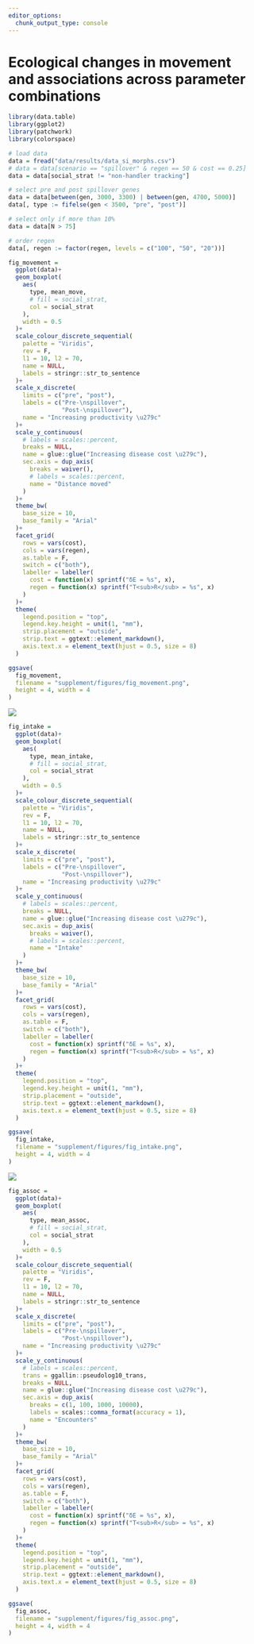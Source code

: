 ```yaml
---
editor_options: 
  chunk_output_type: console
---
```


# Ecological changes in movement and associations across parameter combinations

```r
library(data.table)
library(ggplot2)
library(patchwork)
library(colorspace)
```


```r
# load data
data = fread("data/results/data_si_morphs.csv")
# data = data[scenario == "spillover" & regen == 50 & cost == 0.25]
data = data[social_strat != "non-handler tracking"]

# select pre and post spillover genes
data = data[between(gen, 3000, 3300) | between(gen, 4700, 5000)]
data[, type := fifelse(gen < 3500, "pre", "post")]

# select only if more than 10%
data = data[N > 75]

# order regen
data[, regen := factor(regen, levels = c("100", "50", "20"))]
```

```r
fig_movement = 
  ggplot(data)+
  geom_boxplot(
    aes(
      type, mean_move,
      # fill = social_strat,
      col = social_strat
    ),
    width = 0.5
  )+
  scale_colour_discrete_sequential(
    palette = "Viridis", 
    rev = F,
    l1 = 10, l2 = 70,
    name = NULL,
    labels = stringr::str_to_sentence
  )+
  scale_x_discrete(
    limits = c("pre", "post"),
    labels = c("Pre-\nspillover",
               "Post-\nspillover"),
    name = "Increasing productivity \u279c"
  )+
  scale_y_continuous(
    # labels = scales::percent,
    breaks = NULL,
    name = glue::glue("Increasing disease cost \u279c"),
    sec.axis = dup_axis(
      breaks = waiver(),
      # labels = scales::percent,
      name = "Distance moved"
    )
  )+
  theme_bw(
    base_size = 10,
    base_family = "Arial"
  )+
  facet_grid(
    rows = vars(cost),
    cols = vars(regen),
    as.table = F, 
    switch = c("both"),
    labeller = labeller(
      cost = function(x) sprintf("δE = %s", x),
      regen = function(x) sprintf("T<sub>R</sub> = %s", x)
    )
  )+
  theme(
    legend.position = "top", 
    legend.key.height = unit(1, "mm"),
    strip.placement = "outside",
    strip.text = ggtext::element_markdown(),
    axis.text.x = element_text(hjust = 0.5, size = 8)
  )

ggsave(
  fig_movement,
  filename = "supplement/figures/fig_movement.png",
  height = 4, width = 4
)
```

![](figures/fig_movement.png)

```r
fig_intake =
  ggplot(data)+
  geom_boxplot(
    aes(
      type, mean_intake,
      # fill = social_strat,
      col = social_strat
    ),
    width = 0.5
  )+
  scale_colour_discrete_sequential(
    palette = "Viridis", 
    rev = F,
    l1 = 10, l2 = 70,
    name = NULL,
    labels = stringr::str_to_sentence
  )+
  scale_x_discrete(
    limits = c("pre", "post"),
    labels = c("Pre-\nspillover",
               "Post-\nspillover"),
    name = "Increasing productivity \u279c"
  )+
  scale_y_continuous(
    # labels = scales::percent,
    breaks = NULL,
    name = glue::glue("Increasing disease cost \u279c"),
    sec.axis = dup_axis(
      breaks = waiver(),
      # labels = scales::percent,
      name = "Intake"
    )
  )+
  theme_bw(
    base_size = 10,
    base_family = "Arial"
  )+
  facet_grid(
    rows = vars(cost),
    cols = vars(regen),
    as.table = F, 
    switch = c("both"),
    labeller = labeller(
      cost = function(x) sprintf("δE = %s", x),
      regen = function(x) sprintf("T<sub>R</sub> = %s", x)
    )
  )+
  theme(
    legend.position = "top", 
    legend.key.height = unit(1, "mm"),
    strip.placement = "outside",
    strip.text = ggtext::element_markdown(),
    axis.text.x = element_text(hjust = 0.5, size = 8)
  )

ggsave(
  fig_intake,
  filename = "supplement/figures/fig_intake.png",
  height = 4, width = 4
)
```

![](figures/fig_intake.png)

```r
fig_assoc =
  ggplot(data)+
  geom_boxplot(
    aes(
      type, mean_assoc,
      # fill = social_strat,
      col = social_strat
    ),
    width = 0.5
  )+
  scale_colour_discrete_sequential(
    palette = "Viridis", 
    rev = F,
    l1 = 10, l2 = 70,
    name = NULL,
    labels = stringr::str_to_sentence
  )+
  scale_x_discrete(
    limits = c("pre", "post"),
    labels = c("Pre-\nspillover",
               "Post-\nspillover"),
    name = "Increasing productivity \u279c"
  )+
  scale_y_continuous(
    # labels = scales::percent,
    trans = ggallin::pseudolog10_trans,
    breaks = NULL,
    name = glue::glue("Increasing disease cost \u279c"),
    sec.axis = dup_axis(
      breaks = c(1, 100, 1000, 10000),
      labels = scales::comma_format(accuracy = 1),
      name = "Encounters"
    )
  )+
  theme_bw(
    base_size = 10,
    base_family = "Arial"
  )+
  facet_grid(
    rows = vars(cost),
    cols = vars(regen),
    as.table = F, 
    switch = c("both"),
    labeller = labeller(
      cost = function(x) sprintf("δE = %s", x),
      regen = function(x) sprintf("T<sub>R</sub> = %s", x)
    )
  )+
  theme(
    legend.position = "top", 
    legend.key.height = unit(1, "mm"),
    strip.placement = "outside",
    strip.text = ggtext::element_markdown(),
    axis.text.x = element_text(hjust = 0.5, size = 8)
  )

ggsave(
  fig_assoc,
  filename = "supplement/figures/fig_assoc.png",
  height = 4, width = 4
)
```